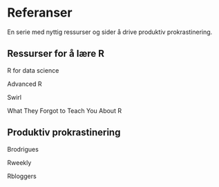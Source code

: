 # Referanser {.unnumbered}

En serie med nyttig ressurser og sider å drive produktiv prokrastinering.

## Ressurser for å lære R

R for data science

Advanced R

Swirl

What They Forgot to Teach You About R


## Produktiv prokrastinering

Brodrigues

Rweekly

Rbloggers